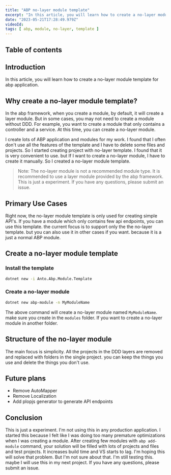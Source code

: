```yaml
---
title: "ABP no-layer module template"
excerpt: "In this article, you will learn how to create a no-layer module template for abp application."
date: "2023-05-21T17:28:49.979Z"
videoId: 
tags: [ abp, module, no-layer, template ]
---
```


## Table of contents

## Introduction

In this article, you will learn how to create a no-layer module template for abp application.

## Why create a no-layer module template?

In the abp framework, when you create a module, by default, it will create a layer module. But in some cases, you may not need to create a module without DDD. For example, you want to create a module that only contains a controller and a service. At this time, you can create a no-layer module.

I create lots of ABP application and modules for my work. I found that I often don't use all the features of the template and I have to delete some files and projects. So I started creating project with no-layer template. I found that it is very convenient to use. but If I want to create a no-layer module, I have to create it manually. So I created a no-layer module template. 

> Note: The no-layer module is not a recommended module type. It is recommended to use a layer module provided by the abp framework. This is just a experiment. If you have any questions, please submit an issue.

## Primary Use Cases

Right now, the no-layer module template is only used for creating simple API's. If you have a module which only contains few api endpoints, you can use this template. the current focus is to support only the the no-layer template. but you can also use it in other cases if you want. because it is a just a normal ABP module.

## Create a no-layer module template

### Install the template

```bash
dotnet new -i Anto.Abp.Module.Template
```

### Create a no-layer module

```bash
dotnet new abp-module -n MyModuleName
```

The above command will create a no-layer module named `MyModuleName`. make sure you create in the `modules` folder. If you want to create a no-layer module in another folder.

## Structure of the no-layer module

The main focus is simplicity. All the projects in the DDD layers are removed and replaced with folders in the single project. you can keep the things you use and delete the things you don't use.

## Future plans

- Remove AutoMapper
- Remove Localization
- Add plopjs generator to generate API endpoints

## Conclusion

This is just a experiment. I'm not using this in any production application. I started this because I felt like I was doing too many premature optimizations when I was creating a module. After creating few modules with `abp add-module` command, your solution will be filled with lots of projects and files and test projects. It increases build time and VS starts to lag. I'm hoping this will solve that problem. But I'm not sure about that. I'm still testing this. maybe I will use this in my next project. If you have any questions, please submit an issue.










